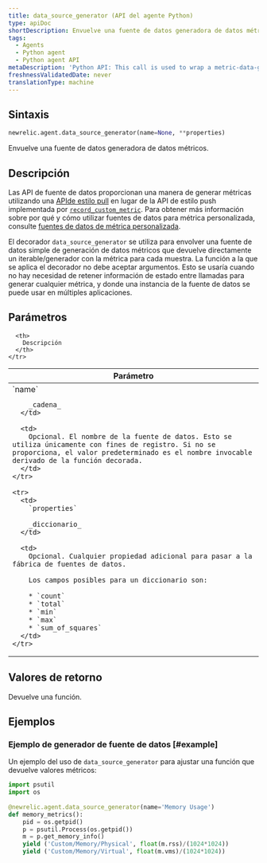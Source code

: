 ```yaml
---
title: data_source_generator (API del agente Python)
type: apiDoc
shortDescription: Envuelve una fuente de datos generadora de datos métricos.
tags:
  - Agents
  - Python agent
  - Python agent API
metaDescription: 'Python API: This call is used to wrap a metric-data-generating data source.'
freshnessValidatedDate: never
translationType: machine
---
```


## Sintaxis

```py
newrelic.agent.data_source_generator(name=None, **properties)
```

Envuelve una fuente de datos generadora de datos métricos.

## Descripción

Las API de fuente de datos proporcionan una manera de generar métricas utilizando una [APIde estilo pull](/docs/agents/python-agent/supported-features/python-custom-metrics#push-versus-pull-interfaces) en lugar de la API de estilo push implementada por [`record_custom_metric`](/docs/agents/python-agent/python-agent-api/record_custom_metric). Para obtener más información sobre por qué y cómo utilizar fuentes de datos para métrica personalizada, consulte [fuentes de datos de métrica personalizada](/docs/agents/python-agent/supported-features/python-custom-metrics#custom-metric-data-sources).

El decorador `data_source_generator` se utiliza para envolver una fuente de datos simple de generación de datos métricos que devuelve directamente un iterable/generador con la métrica para cada muestra. La función a la que se aplica el decorador no debe aceptar argumentos. Esto se usaría cuando no hay necesidad de retener información de estado entre llamadas para generar cualquier métrica, y donde una instancia de la fuente de datos se puede usar en múltiples aplicaciones.

## Parámetros

<table>
  <thead>
    <tr>
      <th width="25%">
        Parámetro
      </th>

      <th>
        Descripción
      </th>
    </tr>
  </thead>

  <tbody>
    <tr>
      <td>
        `name`

        _cadena_
      </td>

      <td>
        Opcional. El nombre de la fuente de datos. Esto se utiliza únicamente con fines de registro. Si no se proporciona, el valor predeterminado es el nombre invocable derivado de la función decorada.
      </td>
    </tr>

    <tr>
      <td>
        `properties`

        _diccionario_
      </td>

      <td>
        Opcional. Cualquier propiedad adicional para pasar a la fábrica de fuentes de datos.

        Los campos posibles para un diccionario son:

        * `count`
        * `total`
        * `min`
        * `max`
        * `sum_of_squares`
      </td>
    </tr>
  </tbody>
</table>

## Valores de retorno

Devuelve una función.

## Ejemplos

### Ejemplo de generador de fuente de datos [#example]

Un ejemplo del uso de `data_source_generator` para ajustar una función que devuelve valores métricos:

```py
import psutil
import os
 
@newrelic.agent.data_source_generator(name='Memory Usage')
def memory_metrics():
    pid = os.getpid()
    p = psutil.Process(os.getpid())
    m = p.get_memory_info()
    yield ('Custom/Memory/Physical', float(m.rss)/(1024*1024))
    yield ('Custom/Memory/Virtual', float(m.vms)/(1024*1024))
```
